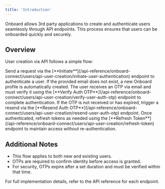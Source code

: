 ```yaml
---
title: 'Introduction'
---
```


Onboard allows 3rd party applications to create and authenticate users seamlessly through API endpoints. This process ensures that users can be onboarded quickly and securely.

## Overview
User creation via API follows a simple flow:

<Steps>
    <Step title="Initiate authentication">
        Send a request via the [**Initiate**](/api-reference/onboard-connect/users/api-user-creation/initiate-user-authentication) endpoint to authenticate a user. If the provided email does not exist, a new Onboard profile is automatically created.
    </Step>
    <Step title="OTP verification">
        The user receives an OTP via email and must verify it using the [**Verify Auth OTP**](/api-reference/onboard-connect/users/api-user-creation/verify-user-auth-otp) endpoint to complete authentication.
    </Step>
    <Step title="Resend OTP (if needed)">
        If the OTP is not received or has expired, trigger a resend via the [**Resend Auth OTP**](/api-reference/onboard-connect/users/api-user-creation/resend-user-auth-otp) endpoint.
    </Step>
    <Step title="Refresh token">
        Once authenticated, refresh tokens as needed using the [**Refresh Token**](/api-reference/onboard-connect/users/api-user-creation/refresh-token) endpoint to maintain access without re-authentication.
    </Step>
</Steps>

## Additional Notes
- This flow applies to both new and existing users.
- OTPs are required to confirm identity before access is granted.
- For security, OTPs expire after a set duration and must be verified within that time.

For full implementation details, refer to the API reference for each endpoint.